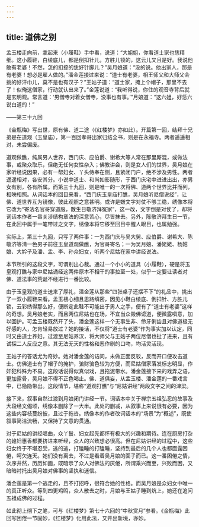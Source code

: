 ```yaml
---
---
---
```

title: 道佛之别
---




孟玉楼走向前，拿起来（小履鞋）手中看，说道：“大姐姐，你看道士家也恁精细。这小履鞋，白绫底儿，都是倒扣针儿，方胜儿锁的，这云儿又且是好。我说他敢有老婆！不然，怎的扣捺的恁好针脚儿？”吴月娘道：“没的说。他出家人，那是有老婆！想必是雇人做的。”潘金莲接过来说：“道士有老婆，相王师父和大师父会挑的好汗巾儿，莫不是也有汉子？”王姑子道：“道士家，掩上个帽子，那里不去了！似俺这僧家，行动就认出来了。”金莲说道：“我听得说，你住的观音寺背后就是玄明观。常言道：‘男僧寺对着女僧寺，没事也有事。’”月娘道：“这六姐，好恁六说白道的！”

——第三十九回

《金瓶梅》写出世，原有佛、道二途（《红楼梦》亦如此）。开篇第一回，结拜十兄弟是在道观（玉皇庙），第一百回孝哥出家归结全书，则是在永福寺。两者遥遥相对，未尝偏废。

道观做醮，纯属男人世界，西门庆、应伯爵、谢希大等人常在那里厮混，或做法事，或聚众取乐，但绝无任何女性杂入；佛教讲会，则是女人们的世界，吴月娘在家听经说因果，必有一帮妇女、丫头侍奉在侧，且紧闭门户，绝不涉及男性。两者遥遥相对，各安其分。小说中道士、和尚如影随形，于西门庆宅中进进出出，亦男女有别，各有所属。而第三十九回，则是唯一的一次将佛、道两个世界比并而列，相映相照。从词话本的回目来看，“西门庆玉皇庙打醮，吴月娘听尼僧说经”，让佛、道世界互为镜像，彼此观照之意甚明。或许是嫌文字对仗不够工稳，绣像本将它改为“寄法名官哥穿道服，散生日敬济拜冤家”，这一改，文字倒是对仗了，却将词话本作者一番关涉结构章法的深意苦心，尽皆抹去。另外，陈敬济拜生日一节，在此回中属于一笔带过之文字，绣像本将它移至回目中醒人眼目，也属勉强。

实际上，第三十九回，只写了两件事：一为西门庆与吴大舅、应伯爵、谢希大、陈敬济等清一色男子前往玉皇道观做醮，为官哥寄名；一为吴月娘、潘姥姥、杨姑娘、大妗子及潘、孟、李、孙众妇女，听两个尼姑在家中讲经说法。

本节所引的这段文字，可谓别出心裁。通过一个小小的道具（小履鞋），硬是将玉皇观打醮与家中尼姑诵经这两件原本不相干的事拉至一处，似乎一定要让读者对佛、道法事的荒诞不经进行一番比较。

由于玉皇观的道士送来了厚礼，潘金莲从那些“四张桌子还摆不下”的礼品中，挑出了一双小履鞋来看。孟玉楼心细且思路缜密，因见小鞋白绫底、倒扣针、方胜儿锁，云彩绣得那么好，便断定此鞋不可能出于男人之手，便有了“道士有老婆”这样的奇想。吴月娘老实，而且两位尼姑也在场，不宜当众毁佛谤道，便微露嗔意，加以回护。可孟玉楼既然开了头，潘金莲这样一个无事生非、伶牙俐齿且对佛道极无好感的人，怎肯轻易放过？她的接话，不仅将“道士有老婆”作为事实加以认定，同时又由道士养妇，过渡至尼姑养汉，将大师父与王姑子两位尼僧也扯了进来，且有试探二人反应之意。其无法无天的性格和恶作剧的口吻，均活灵活现。

王姑子的答话尤为奇妙。她对潘金莲的诘问，未做正面反驳，反而开口便攻击道士。仿佛道士有了帽子的掩护，骗财骗色较为方便，而尼姑僧家落发标志明显，作奸犯科殊为不易。这段话说得似真似戏，且拖泥带水。潘金莲接下来的戏弄之语，更加露骨，吴月娘不得不正色喝止。佛、道俱妄，从孟玉楼、潘金莲的一番戏言中，已隐隐带出。这段情节，堪称“道观打醮”与“尼姑讲经”两段文字之间的津梁。

接下来，叙事自然过渡到月娘闭门讲经一节。词话本中关于禅宗五祖弘忍的故事及大段经文偈颂，绣像本删除了一大半。此处的删减，从叙事上来说很有必要，因为这些内容枝蔓纷披，且过于拖沓。绣像本的作者改词话本的“场景”为“概述”，既使叙事简洁流畅，又保持了文意的贯通。

对于尼姑的讲经唱曲，众丫鬟、妇女起先都怀有极大的兴趣和期待。连在厨房打杂的媳妇惠香都要挤进来听经，众人的兴致想必很高。但在尼姑讲经的过程中，这些妇女终于不堪忍受，逃的逃，打瞌睡的打瞌睡，坚持到最后的几个人也都面露困倦，呵欠连天。她们没有离去，不过是看着吴月娘的面子而已。这一番困倦之情，次序井然，历历如画，既暗示了众人对佛法的厌倦，所谓乘兴而至，兴败而困，又暗暗衬托出吴月娘对佛事的坚执和迷信。

潘金莲是第一个逃走的，且不打招呼，很符合她的性格。而吴月娘是众妇女中唯一的真正听众。等到四更鸡鸣，众人散去之时，月娘与王姑子睡到炕上，她还在追问五祖成佛的过程。

如此彻上彻下之笔，可与《红楼梦》第七十六回的“中秋赏月”参看。《金瓶梅》此回写困倦一节固妙，《红楼梦》化用此法，又开出新境，亦妙。